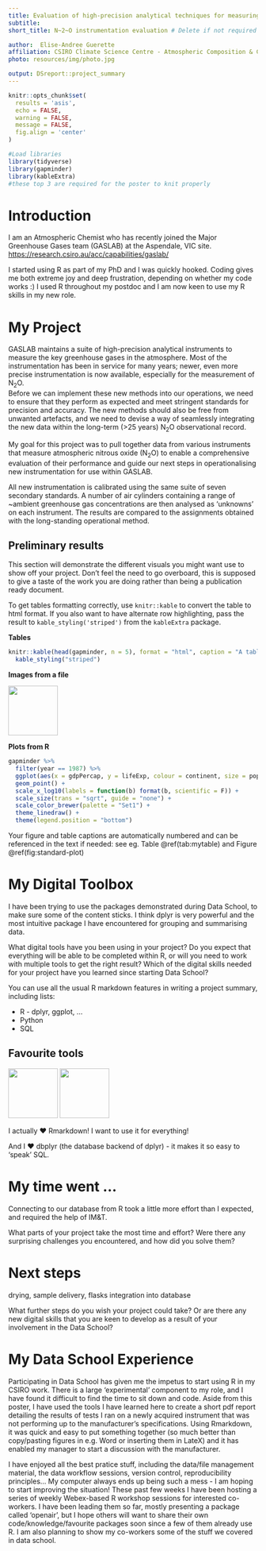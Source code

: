 ```yaml
---
title: Evaluation of high-precision analytical techniques for measuring atmospheric nitrous oxide (N~2~O) 
subtitle: 
short_title: N~2~O instrumentation evaluation # Delete if not required

author:  Elise-Andree Guerette
affiliation: CSIRO Climate Science Centre - Atmospheric Composition & Chemistry - Major Greenhouse Gases # Or group/team
photo: resources/img/photo.jpg

output: DSreport::project_summary
---
```

```r
knitr::opts_chunk$set(
  results = 'asis',
  echo = FALSE,
  warning = FALSE,
  message = FALSE,
  fig.align = 'center'
)

#Load libraries
library(tidyverse)
library(gapminder)
library(kableExtra)
#these top 3 are required for the poster to knit properly

```


# Introduction
I am an Atmospheric Chemist who has recently joined the Major Greenhouse Gases team (GASLAB) at the Aspendale, VIC site. 
<https://research.csiro.au/acc/capabilities/gaslab/>
 
I started using R as part of my PhD and I was quickly hooked. Coding gives me both extreme joy and deep frustration, depending on whether my code works :) 
I used R throughout my postdoc and I am now keen to use my R skills in my new role. 


# My Project
GASLAB maintains a suite of high-precision analytical instruments to measure the key greenhouse gases in the atmosphere. 
Most of the instrumentation has been in service for many years; newer, even more precise instrumentation is now available, especially for the measurement of N~2~O.  
Before we can implement these new methods into our operations, we need to ensure that they perform as expected and meet stringent standards for precision and accuracy. 
The new methods should also be free from unwanted artefacts, and we need to devise a way of seamlessly integrating the new data within the long-term (>25 years) N~2~O observational record. 

My goal for this project was to pull together data from various instruments that measure atmospheric nitrous oxide (N~2~O) to enable a comprehensive evaluation of their performance and guide our next steps in operationalising new instrumentation for use within GASLAB. 

All new instrumentation is calibrated using the same suite of seven secondary standards. A number of air cylinders containing a range of ~ambient greenhouse gas concentrations are then analysed as 'unknowns' on each instrument. The results are compared to the assignments obtained with the long-standing operational method. 


## Preliminary results

This section will demonstrate the different visuals you might want use to show off your 
project. Don't feel the need to go overboard, this is supposed to give a taste of the work you are
doing rather than being a publication ready document.

To get tables formatting correctly, use `knitr::kable` to convert the table to html format. If
you also want to have alternate row highlighting, pass the result to `kable_styling('striped')` 
from the `kableExtra` package.

**Tables**
```r
knitr::kable(head(gapminder, n = 5), format = "html", caption = "A table of data") %>% 
  kable_styling("striped")
```

**Images from a file**

![](resources/img/tidyverse.png){width=100px}

**Plots from R**
```r
gapminder %>% 
  filter(year == 1987) %>% 
  ggplot(aes(x = gdpPercap, y = lifeExp, colour = continent, size = pop)) +
  geom_point() +
  scale_x_log10(labels = function(b) format(b, scientific = F)) +
  scale_size(trans = "sqrt", guide = "none") +
  scale_color_brewer(palette = "Set1") +
  theme_linedraw() +
  theme(legend.position = "bottom")
```

Your figure and table captions are automatically numbered and can be referenced in the text
if needed: see eg. Table \@ref(tab:mytable) and Figure \@ref(fig:standard-plot)

# My Digital Toolbox

I have been trying to use the packages demonstrated during Data School, to make sure some of the content sticks. 
I think dplyr is very powerful and the most intuitive package I have encountered for grouping and summarising data. 


What digital tools have you been using in your project? Do you expect that everything will be able 
to be completed within R, or will you need to work with multiple tools to get the right result?
Which of the digital skills needed for your project have you learned since starting Data School?

You can use all the usual R markdown features in writing a project summary, including lists:

* R - dplyr, ggplot, ...
* Python
* SQL

## Favourite tools
![](resources/img/rmarkdown.png){width=100px} 
![](resources/img/dplyr.png){ width=100px}

I actually &hearts; Rmarkdown! I want to use it for everything! 

And I &hearts; dbplyr (the database backend of dplyr) - it makes it so easy to 'speak' SQL. 



# My time went ...
Connecting to our database from R took a little more effort than I expected, and required the help of IM&T.  


What parts of your project take the most time and effort? Were there any surprising challenges you
encountered, and how did you solve them?

# Next steps
drying, sample delivery, flasks
integration into database 

What further steps do you wish your project could take? Or are there any new digital skills that you
are keen to develop as a result of your involvement in the Data School?

# My Data School Experience
Participating in Data School has given me the impetus to start using R in my CSIRO work. There is a large 'experimental' component to my role, and I have found it difficult to find the time to sit down and code. 
Aside from this poster, I have used the tools I have learned here to create a short pdf report detailing the results of tests I ran on a newly acquired instrument that was not performing up to the manufacturer's specifications. Using Rmarkdown, it was quick and easy to put something together (so much better than copy/pasting figures in e.g. Word or inserting them in LateX) and it has enabled my manager to start a discussion with the manufacturer. 

I have enjoyed all the best pratice stuff, including the data/file management material, the data workflow sessions, version control, reproducibility principles... My computer always ends up being such a mess - I am hoping to start improving the situation! 
These past few weeks I have been hosting a series of weekly Webex-based R workshop sessions for interested co-workers. I have been leading them so far, mostly presenting a package called 'openair', but I hope others will want to share their own code/knowledge/favourite packages soon since a few of them already use R. I am also planning to show my co-workers some of the stuff we covered in data school.

